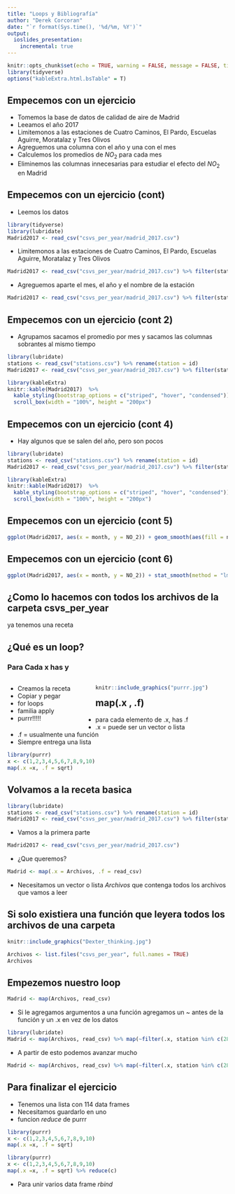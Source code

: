 ```yaml
---
title: "Loops y Bibliografía"
author: "Derek Corcoran"
date: "`r format(Sys.time(), '%d/%m, %Y')`"
output:
  ioslides_presentation:
    incremental: true
---
```



```r
knitr::opts_chunk$set(echo = TRUE, warning = FALSE, message = FALSE, tidy = TRUE)
library(tidyverse)
options("kableExtra.html.bsTable" = T)
```

## Empecemos con un ejercicio {.smaller .build}

* Tomemos la base de datos de calidad de aire de Madrid
* Leeamos el año 2017
* Limitemonos a las estaciones de Cuatro Caminos, El Pardo, Escuelas Aguirre, Moratalaz y Tres Olivos 
* Agreguemos una columna con el año y una con el mes
* Calculemos los promedios de $NO_2$ para cada mes
* Eliminemos las columnas innecesarias para estudiar el efecto del $NO_2$ en Madrid

## Empecemos con un ejercicio (cont) {.smaller .build}

* Leemos los datos

```r
library(tidyverse)
library(lubridate)
Madrid2017 <- read_csv("csvs_per_year/madrid_2017.csv")
```

* Limitemonos a las estaciones de Cuatro Caminos, El Pardo, Escuelas Aguirre, Moratalaz y Tres Olivos 

```r
Madrid2017 <- read_csv("csvs_per_year/madrid_2017.csv") %>% filter(station %in% c(28079036, 28079008,28079058, 28079060, 28079038))
```

* Agreguemos aparte el mes, el año y el nombre de la estación

```r
Madrid2017 <- read_csv("csvs_per_year/madrid_2017.csv") %>% filter(station %in% c(28079036, 28079008,28079058, 28079060, 28079038)) %>%  mutate(month = month(date), year = year(date)) %>% left_join(stations)  
```


## Empecemos con un ejercicio (cont 2) {.smaller .build}

* Agrupamos sacamos el promedio por mes y sacamos las columnas sobrantes al mismo tiempo

```r
library(lubridate)
stations <- read_csv("stations.csv") %>% rename(station = id)
Madrid2017 <- read_csv("csvs_per_year/madrid_2017.csv") %>% filter(station %in% c(28079036, 28079008,28079058, 28079060, 28079038)) %>%  mutate(month = month(date), year = year(date)) %>% left_join(stations)  %>% group_by(month, name, year)  %>% summarise(NO_2 = mean(NO_2, na.rm = TRUE))
```

```r
library(kableExtra)
knitr::kable(Madrid2017)  %>%
  kable_styling(bootstrap_options = c("striped", "hover", "condensed")) %>%
  scroll_box(width = "100%", height = "200px")
```

## Empecemos con un ejercicio (cont 4) {.smaller .build}

* Hay algunos que se salen del año, pero son pocos

```r
library(lubridate)
stations <- read_csv("stations.csv") %>% rename(station = id)
Madrid2017 <- read_csv("csvs_per_year/madrid_2017.csv") %>% filter(station %in% c(28079036, 28079008,28079058, 28079060, 28079038)) %>%  mutate(month = month(date), year = year(date)) %>% left_join(stations)  %>% group_by(month, name, year)  %>% summarise(NO_2 = mean(NO_2, na.rm = TRUE), n = n()) %>% filter(n > 500)
```

```r
library(kableExtra)
knitr::kable(Madrid2017)  %>%
  kable_styling(bootstrap_options = c("striped", "hover", "condensed")) %>%
  scroll_box(width = "100%", height = "200px")
```

## Empecemos con un ejercicio (cont 5) {.smaller .build}

```r
ggplot(Madrid2017, aes(x = month, y = NO_2)) + geom_smooth(aes(fill = name)) + geom_point(aes(color = name)) + theme_classic() 
```

## Empecemos con un ejercicio (cont 6) {.smaller .build}

```r
ggplot(Madrid2017, aes(x = month, y = NO_2)) + stat_smooth(method = "lm", formula = y ~ I(x^2) + x, alpha = 0.5,aes(fill = name)) + geom_point(aes(color = name)) + theme_classic()
```

## ¿Como lo hacemos con todos los archivos de la carpeta csvs_per_year

ya tenemos una receta

## ¿Qué es un loop? {.smaller .build}

### Para Cada x has y {.columns-2 .smaller}

<div style="float: left; width: 40%;">
* Creamos la receta
* Copiar y pegar
* for loops
* familia apply
* purrr!!!!!
</div>

<div style="float: right; width: 60%;">

```r
knitr::include_graphics("purrr.jpg")
```

</div>

## map(.x , .f) {.smaller .build}

* para cada elemento de .x, has .f
* .x = puede ser un vector o lista
* .f = usualmente una función
* Siempre entrega una lista

```r
library(purrr)
x <- c(1,2,3,4,5,6,7,8,9,10)
map(.x =x, .f = sqrt)
```

## Volvamos a la receta basica {.smaller .build}

```r
library(lubridate)
stations <- read_csv("stations.csv") %>% rename(station = id)
Madrid2017 <- read_csv("csvs_per_year/madrid_2017.csv") %>% filter(station %in% c(28079036, 28079008,28079058, 28079060, 28079038)) %>%  mutate(month = month(date), year = year(date)) %>% left_join(stations)  %>% group_by(month, name, year)  %>% summarise(NO_2 = mean(NO_2, na.rm = TRUE), n = n()) %>% filter(n > 500)
```

* Vamos a la primera parte

```r
Madrid2017 <- read_csv("csvs_per_year/madrid_2017.csv")
```

* ¿Que queremos?

```r
Madrid <- map(.x = Archivos, .f = read_csv)
```

* Necesitamos un vector o lista *Archivos* que contenga todos los archivos que vamos a leer

## Si solo existiera una función que leyera todos los archivos de una carpeta {.smaller .build}

```r
knitr::include_graphics("Dexter_thinking.jpg")
```

```r
Archivos <- list.files("csvs_per_year", full.names = TRUE)
Archivos
```

## Empezemos nuestro loop {.smaller .build}

```r
Madrid <- map(Archivos, read_csv)
```

* Si le agregamos argumentos a una función agregamos un ~ antes de la función y un .x en vez de los datos

```r
library(lubridate)
Madrid <- map(Archivos, read_csv) %>% map(~filter(.x, station %in% c(28079036, 28079008,28079058, 28079060, 28079038)))
```

* A partir de esto podemos avanzar mucho

```r
Madrid <- map(Archivos, read_csv) %>% map(~filter(.x, station %in% c(28079036, 28079008,28079058, 28079060, 28079038))) %>%  map(~mutate(.x, month = month(date), year = year(date))) %>% map(~left_join(.x, stations)) %>% map(~group_by(.x, month, name, year))  %>% map(~summarise(.x, NO_2 = mean(NO_2, na.rm = TRUE), n = n())) %>% map(~filter(.x,n > 500))
```

## Para finalizar el ejercicio

* Tenemos una lista con 114 data frames
* Necesitamos guardarlo en uno
* funcion *reduce* de purrr

```r
library(purrr)
x <- c(1,2,3,4,5,6,7,8,9,10)
map(.x =x, .f = sqrt)
```

```r
library(purrr)
x <- c(1,2,3,4,5,6,7,8,9,10)
map(.x =x, .f = sqrt) %>% reduce(c)
```

* Para unir varios data frame *rbind*
